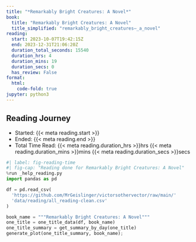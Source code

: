 ```yaml
---
title: "*Remarkably Bright Creatures: A Novel*"
book:
  title: "Remarkably Bright Creatures: A Novel"
  title_simplified: "remarkably_bright_creatures–_a_novel"
reading:
  start: 2023-10-07T19:42:15Z
  end: 2023-12-31T21:06:20Z
  duration_total_seconds: 15540
  duration_hrs: 4
  duration_mins: 19
  duration_secs: 0
  has_review: False
format:
  html:
    code-fold: true
jupyter: python3
---
```


## Reading Journey

* Started: {{< meta reading.start >}}
* Ended: {{< meta reading.end >}}
* Total Time Read: {{< meta reading.duration_hrs >}}hrs {{< meta reading.duration_mins >}}mins {{< meta reading.duration_secs >}}secs

```python
#| label: fig-reading-time
#| fig-cap: "Reading done for Remarkably Bright Creatures: A Novel"
%run _help_reading.py
import pandas as pd

df = pd.read_csv(
  'https://github.com/MrGeislinger/victorsothervector/raw/main/'
  'data/reading/all_reading-clean.csv'
)

book_name = """Remarkably Bright Creatures: A Novel"""
one_title = one_title_data(df, book_name)
one_title_summary = get_summary_by_day(one_title)
generate_plot(one_title_summary, book_name);
```
